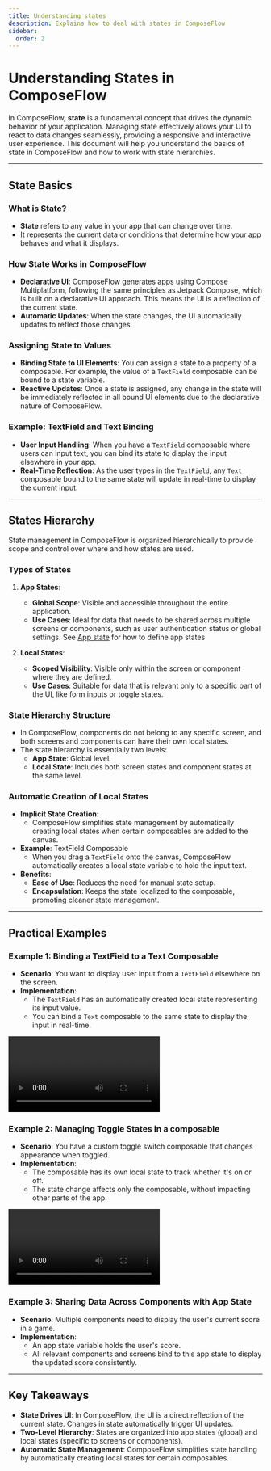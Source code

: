```yaml
---
title: Understanding states
description: Explains how to deal with states in ComposeFlow
sidebar:
  order: 2
---
```



# Understanding States in ComposeFlow

In ComposeFlow, **state** is a fundamental concept that drives the dynamic behavior of your application. Managing state effectively allows your UI to react to data changes seamlessly, providing a responsive and interactive user experience. This document will help you understand the basics of state in ComposeFlow and how to work with state hierarchies.

---

## State Basics

### What is State?

- **State** refers to any value in your app that can change over time.
- It represents the current data or conditions that determine how your app behaves and what it displays.

### How State Works in ComposeFlow

- **Declarative UI**: ComposeFlow generates apps using Compose Multiplatform, following the same principles as Jetpack Compose, which is built on a declarative UI approach. This means the UI is a reflection of the current state.
- **Automatic Updates**: When the state changes, the UI automatically updates to reflect those changes.

### Assigning State to Values

- **Binding State to UI Elements**: You can assign a state to a property of a composable. For example, the value of a `TextField` composable can be bound to a state variable.
- **Reactive Updates**: Once a state is assigned, any change in the state will be immediately reflected in all bound UI elements due to the declarative nature of ComposeFlow.

### Example: TextField and Text Binding

- **User Input Handling**: When you have a `TextField` composable where users can input text, you can bind its state to display the input elsewhere in your app.
- **Real-Time Reflection**: As the user types in the `TextField`, any `Text` composable bound to the same state will update in real-time to display the current input.

---

## States Hierarchy

State management in ComposeFlow is organized hierarchically to provide scope and control over where and how states are used.

### Types of States

1. **App States**:
    - **Global Scope**: Visible and accessible throughout the entire application.
    - **Use Cases**: Ideal for data that needs to be shared across multiple screens or components, such as user authentication status or global settings.
     See [App state](/guides/app_state) for how to define app states

2. **Local States**:
    - **Scoped Visibility**: Visible only within the screen or component where they are defined.
    - **Use Cases**: Suitable for data that is relevant only to a specific part of the UI, like form inputs or toggle states.

### State Hierarchy Structure

- In ComposeFlow, components do not belong to any specific screen, and both screens and components can have their own local states.
- The state hierarchy is essentially two levels:
    - **App State**: Global level.
    - **Local State**: Includes both screen states and component states at the same level.

### Automatic Creation of Local States

- **Implicit State Creation**:
    - ComposeFlow simplifies state management by automatically creating local states when certain composables are added to the canvas.
- **Example**: TextField Composable
    - When you drag a `TextField` onto the canvas, ComposeFlow automatically creates a local state variable to hold the input text.
- **Benefits**:
    - **Ease of Use**: Reduces the need for manual state setup.
    - **Encapsulation**: Keeps the state localized to the composable, promoting cleaner state management.

---

## Practical Examples

### Example 1: Binding a TextField to a Text Composable

- **Scenario**: You want to display user input from a `TextField` elsewhere on the screen.
- **Implementation**:
    - The `TextField` has an automatically created local state representing its input value.
    - You can bind a `Text` composable to the same state to display the input in real-time.

<video controls>
  <source src="/video/state_demo_textfield_text.webm" type="video/webm" />
</video>

### Example 2: Managing Toggle States in a composable

- **Scenario**: You have a custom toggle switch composable that changes appearance when toggled.
- **Implementation**:
    - The composable has its own local state to track whether it's on or off.
    - The state change affects only the composable, without impacting other parts of the app.

<video controls>
  <source src="/video/state_toggle_visibility.webm" type="video/webm" />
</video>


### Example 3: Sharing Data Across Components with App State

- **Scenario**: Multiple components need to display the user's current score in a game.
- **Implementation**:
    - An app state variable holds the user's score.
    - All relevant components and screens bind to this app state to display the updated score consistently.

---

## Key Takeaways

- **State Drives UI**: In ComposeFlow, the UI is a direct reflection of the current state. Changes in state automatically trigger UI updates.
- **Two-Level Hierarchy**: States are organized into app states (global) and local states (specific to screens or components).
- **Automatic State Management**: ComposeFlow simplifies state handling by automatically creating local states for certain composables.
